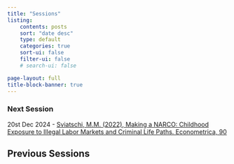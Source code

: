 ```yaml
---
title: "Sessions"
listing:
    contents: posts
    sort: "date desc"
    type: default
    categories: true 
    sort-ui: false 
    filter-ui: false
    # search-ui: false

page-layout: full 
title-block-banner: true
---
```


### Next Session
20st Dec 2024 - [Sviatschi, M.M. (2022), Making a NARCO: Childhood Exposure to Illegal Labor Markets and Criminal Life Paths. Econometrica, 90](hhttps://www.econometricsociety.org/publications/econometrica/2022/07/01/making-narco-childhood-exposure-illegal-labor-markets-and)

## Previous Sessions

